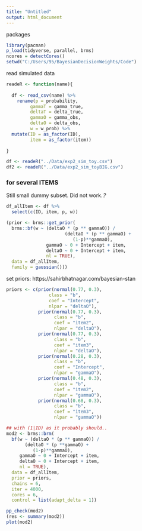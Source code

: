 ```yaml
---
title: "Untitled"
output: html_document
---
```



packages 

```r
library(pacman)
p_load(tidyverse, parallel, brms)
ncores = detectCores()
setwd("C:/Users/95/BayesianDecisionWeights/Code")
```

read simulated data 

```r

readeR <- function(name){
  
  df <- read_csv(name) %>%
    rename(p = probability,
         gammaT = gamma_true,
         deltaT = delta_true,
         gammaO = gamma_obs, 
         deltaO = delta_obs, 
         w = w_prob) %>%
  mutate(ID = as_factor(ID),
         item = as_factor(item))
  
}

df <- readeR("../Data/exp2_sim_toy.csv")
df2 <- readeR("../Data/exp2_sim_toyBIG.csv")

```


### for several ITEMS

Still small dummy subset.
Did not work..?

```r

df_allItem <- df %>%
  select(c(ID, item, p, w)) 

```


```r
(prior <- brms::get_prior(
  brms::bf(w ~ (deltaO * (p ** gammaO)) / 
                      (deltaO * (p ** gammaO) +
                         (1-p)**gammaO), 
               gammaO ~ 0 + Intercept + item,
               deltaO ~ 0 + Intercept + item,
               nl = TRUE),
  data = df_allItem, 
  family = gaussian()))

```

set priors: 
https://sahirbhatnagar.com/bayesian-stan

```r

priors <- c(prior(normal(0.77, 0.3), 
                class = "b",
                coef = "Intercept",
                nlpar = "deltaO"),
            prior(normal(0.77, 0.3),
                  class = "b",
                  coef = "item2",
                  nlpar = "deltaO"),
            prior(normal(0.77, 0.3),
                  class = "b",
                  coef = "item3",
                  nlpar = "deltaO"),
            prior(normal(0.28, 0.3),
                  class = "b",
                  coef = "Intercept",
                  nlpar = "gammaO"),
            prior(normal(0.48, 0.3),
                  class = "b",
                  coef = "item2",
                  nlpar = "gammaO"),
            prior(normal(0.68, 0.3),
                  class = "b",
                  coef = "item3",
                  nlpar = "gammaO"))

```

```r
## with (1|ID) as it probably should..
mod2 <- brms::brm(
  bf(w ~ (deltaO * (p ** gammaO)) / 
       (deltaO * (p **gammaO) +
          (1-p)**gammaO),
     gammaO ~ 0 + Intercept + item,
     deltaO ~ 0 + Intercept + item,
     nl = TRUE),
  data = df_allItem, 
  prior = priors,
  chains = 6,
  iter = 4000,
  cores = 6,
  control = list(adapt_delta = 1)) 

```

```r
pp_check(mod2) 
(res <- summary(mod2))
plot(mod2)
```


